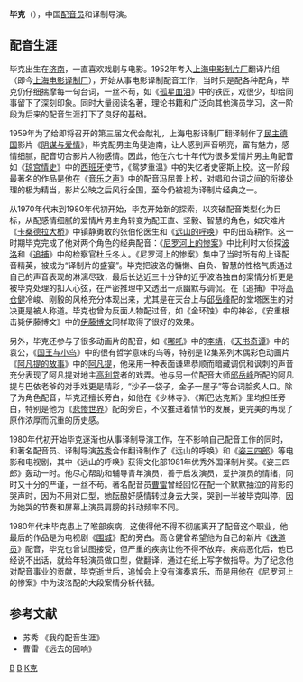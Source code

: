 {{配音員
|姓名= 毕克
|圖像= 
|尺寸= 
|說明= 
|本名=
|羅馬拼音= 
|英文名= 
|暱稱= 
|藝名= 
|國籍= {{PRC}}
|生年= 1931
|生月= 7
|生日= 21
|出生地= {{ROC|山东省}}[[济南市|济南市]]
|歿年= 2001
|歿月= 3
|歿日= 23
|死沒地= 
|血型= 
|配演語言= [[国语|国语]]
|教育程度= 
|宗教信仰= 
|配偶= 
|出身地= 
|所屬= 
|活躍年代= 1959至2000年
|出道作= 
|代表作= 
|網站=}}

'''毕克'''（{{bd|1931年|7月21日|2001年|3月23日|catIdx=毕克}}），中国[[配音员|配音员]]和译制导演。

==配音生涯==
毕克出生在[[济南|济南]]，一直喜欢戏剧与电影。1952年考入[[上海电影制片厂|上海电影制片厂]]翻译片组（即今[[上海电影译制厂|上海电影译制厂]]），开始从事电影译制配音工作，当时只是配各种配角，毕克仍仔细揣摩每一句台词，一丝不苟，如《[[孤星血泪|孤星血泪]]》中的铁匠，戏很少，却给同事留下了深刻印象。同时大量阅读名著，理论书籍和广泛向其他演员学习，这一阶段为后来的配音生涯打下了良好的基础。

1959年为了给即将召开的第三届文代会献礼，上海电影译制厂翻译制作了[[民主德国|民主德国]]影片《[[阴谋与爱情|阴谋与爱情]]》，毕克配男主角斐迪南，让人感到声音明亮，富有魅力，感情细腻，配音切合影片人物感情。因此，他在六七十年代为很多爱情片男主角配音如《[[琼宫情史|琼宫情史]]》中的[[西班牙|西班牙]]使节，《鸳梦重温》中的失忆者史密斯上校。这一阶段最著名的作品是他在《[[音乐之声|音乐之声]]》中的配音冯屈普上校，对唱和台词之间的衔接处理的极为精当，影片公映之后风行全国，至今仍被视为译制片经典之一。

从1970年代末到1980年代初开始，毕克开始新的探索，以突破配音类型化为目标，从配感情细腻的爱情片男主角转变为配正直、坚毅、智慧的角色，如灾难片《[[卡桑德拉大桥|卡桑德拉大桥]]》中镇静勇敢的张伯伦医生和《[[远山的呼唤|远山的呼唤]]》中的田岛耕作。这一时期毕克完成了他对两个角色的经典配音：《[[尼罗河上的惨案_(1978年电影)|尼罗河上的惨案]]》中比利时大侦探[[波洛|波洛]]和《[[追捕_(电影)|追捕]]》中的检察官杜丘冬人。《尼罗河上的惨案》集中了当时所有的上译配音精英，被成为“译制片的盛宴”。毕克把波洛的慵懒、自负、智慧的性格气质通过自己的声音表现的淋漓尽致，最后长达近三十分钟的近乎波洛独白的案情分析更是被毕克处理的扣人心弦，在严密推理中又透出一点幽默与调侃。在《追捕》中将[[高仓健|高仓健]]冷峻、刚毅的风格充分体现出来，尤其是在天台上与[[邱岳峰|邱岳峰]]配的堂塔医生的对决更是被人称道。毕克也曾为反面人物配过音，如《金环蚀》中的神谷，《安重根击毙伊藤博文》中的[[伊藤博文|伊藤博文]]同样取得了很好的效果。

另外，毕克还参与了很多动画片的配音，如《[[哪吒|哪吒]]》中的[[李靖|李靖]]，《[[天书奇谭|天书奇谭]]》中的袁公，《[[国王与小鸟|国王与小鸟]]》中的很有哲学意味的鸟等，特别是12集系列木偶彩色动画片《[[阿凡提的故事|阿凡提的故事]]》中的[[阿凡提|阿凡提]]，他采用一种表面谦卑恭顺而暗藏调侃和讽刺的声音充分表现了阿凡提对地主[[高利贷|高利贷]]者的戏弄。他与另一位配音大师[[邱岳峰|邱岳峰]]所配的阿凡提与巴依老爷的对手戏更是精彩，“沙子一袋子，金子一屋子”等台词脍炙人口。除了为角色配音，毕克还擅长旁白，如他在《少林寺》、《斯巴达克斯》里均担任旁白，特别是他为《[[悲惨世界|悲惨世界]]》配的旁白，不仅推进着情节的发展，更完美的再现了原作浓厚而沉重的历史感。

1980年代初开始毕克逐渐也从事译制导演工作，在不影响自己配音工作的同时，和著名配音员、译制导演[[苏秀|苏秀]]合作翻译制作了《远山的呼唤》和《[[姿三四郎|姿三四郎]]》等电影和电视剧，其中《远山的呼唤》获得文化部1981年优秀外国译制片奖。《姿三四郎》轰动一时。他尽心帮助和辅导青年演员，善于启发演员，爱护演员的情绪，同时又十分的严谨，一丝不苟。著名配音员[[曹雷|曹雷]]曾经回忆在配一个默默抽泣的背影的哭声时，因为不用对口型，她酝酿好感情转过身去大哭，哭到一半被毕克叫停，因为她哭的节奏和屏幕上演员肩膀的抖动频率不同。

1980年代末毕克患上了喉部疾病，这使得他不得不彻底离开了配音这个职业，他最后的作品是为电视剧《[[围城|围城]]》配的旁白。高仓健曾希望他为自己的新片《[[鐵道員#電影|铁道员]]》配音，毕克也曾试图接受，但严重的疾病让他不得不放弃。疾病恶化后，他已经说不出话，就给年轻演员做口型，做翻译，通过在纸上写字做指导。为了纪念他对配音事业的贡献，毕克逝世后，追悼会上没有演奏哀乐，而是用他在《尼罗河上的惨案》中为波洛配的大段案情分析代替。

==参考文献==
{{reflist}}
*苏秀 《我的配音生涯》
*曹雷 《远去的回响》

{{上海电影译制厂/人物群体}}

[[Category:中國配音員|B]]
[[Category:济南人|B]]
[[Category:畢姓|K克]]